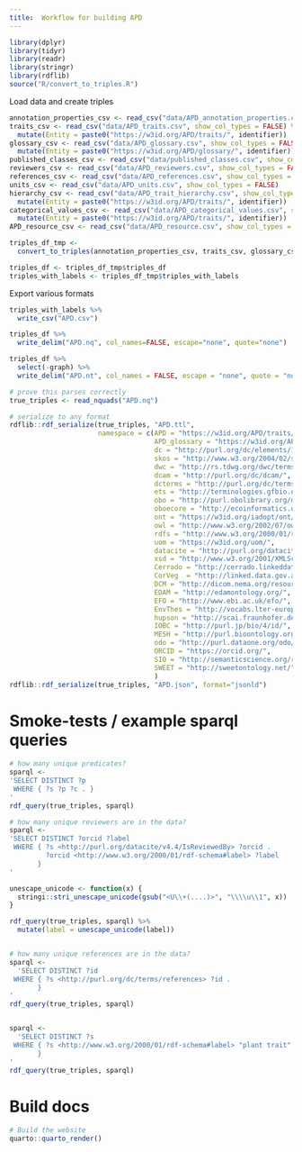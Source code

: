 ```yaml
---
title:  Workflow for building APD
---
```


```r
library(dplyr)
library(tidyr)
library(readr)
library(stringr)
library(rdflib)
source("R/convert_to_triples.R")
```

Load data and create triples
```r
annotation_properties_csv <- read_csv("data/APD_annotation_properties.csv", show_col_types = FALSE)
traits_csv <- read_csv("data/APD_traits.csv", show_col_types = FALSE) %>%
  mutate(Entity = paste0("https://w3id.org/APD/traits/", identifier))
glossary_csv <- read_csv("data/APD_glossary.csv", show_col_types = FALSE) %>%
  mutate(Entity = paste0("https://w3id.org/APD/glossary/", identifier))
published_classes_csv <- read_csv("data/published_classes.csv", show_col_types = FALSE)
reviewers_csv <- read_csv("data/APD_reviewers.csv", show_col_types = FALSE)
references_csv <- read_csv("data/APD_references.csv", show_col_types = FALSE)
units_csv <- read_csv("data/APD_units.csv", show_col_types = FALSE)
hierarchy_csv <- read_csv("data/APD_trait_hierarchy.csv", show_col_types = FALSE) %>%
  mutate(Entity = paste0("https://w3id.org/APD/traits/", identifier))
categorical_values_csv <- read_csv("data/APD_categorical_values.csv", show_col_types = FALSE) %>%
  mutate(Entity = paste0("https://w3id.org/APD/traits/", identifier))
APD_resource_csv <- read_csv("data/APD_resource.csv", show_col_types = FALSE)

triples_df_tmp <- 
  convert_to_triples(annotation_properties_csv, traits_csv, glossary_csv, published_classes_csv, reviewers_csv, references_csv, units_csv, hierarchy_csv, categorical_values_csv, APD_resource_csv)

triples_df <- triples_df_tmp$triples_df
triples_with_labels <- triples_df_tmp$triples_with_labels
```

Export various formats

```r
triples_with_labels %>%
  write_csv("APD.csv")

triples_df %>%
  write_delim("APD.nq", col_names=FALSE, escape="none", quote="none")

triples_df %>%
  select(-graph) %>%
  write_delim("APD.nt", col_names = FALSE, escape = "none", quote = "none")

# prove this parses correctly
true_triples <- read_nquads("APD.nq")

# serialize to any format
rdflib::rdf_serialize(true_triples, "APD.ttl",
                      namespace = c(APD = "https://w3id.org/APD/traits/",
                                    APD_glossary = "https://w3id.org/APD/glossary/",
                                    dc = "http://purl.org/dc/elements/1.1/",
                                    skos = "http://www.w3.org/2004/02/skos/core#",
                                    dwc = "http://rs.tdwg.org/dwc/terms/attributes/",
                                    dcam = "http://purl.org/dc/dcam/",
                                    dcterms = "http://purl.org/dc/terms/",
                                    ets = "http://terminologies.gfbio.org/terms/ETS/",
                                    obo = "http://purl.obolibrary.org/obo/",
                                    oboecore = "http://ecoinformatics.org/oboe/oboe.1.2/oboe-core.owl#",
                                    ont = "https://w3id.org/iadopt/ont/",
                                    owl = "http://www.w3.org/2002/07/owl#",
                                    rdfs = "http://www.w3.org/2000/01/rdf-schema#",
                                    uom = "https://w3id.org/uom/",
                                    datacite = "http://purl.org/datacite/v4.4/",
                                    xsd = "http://www.w3.org/2001/XMLSchema#",
                                    Cerrado = "http://cerrado.linkeddata.es/ecology/",
                                    CorVeg  = "http://linked.data.gov.au/def/corveg-cv/",
                                    DCM = "http://dicom.nema.org/resources/ontology/DCM/",
                                    EDAM = "http://edamontology.org/",
                                    EFO = "http://www.ebi.ac.uk/efo/",
                                    EnvThes = "http://vocabs.lter-europe.net/EnvThes/",
                                    hupson = "http://scai.fraunhofer.de/HuPSON#",
                                    IOBC = "http://purl.jp/bio/4/id/",
                                    MESH = "http://purl.bioontology.org/ontology/MESH/",
                                    odo = "http://purl.dataone.org/odo/",
                                    ORCID = "https://orcid.org/",
                                    SIO = "http://semanticscience.org/resource/",
                                    SWEET = "http://sweetontology.net/")
                                    )
rdflib::rdf_serialize(true_triples, "APD.json", format="jsonld")
```


# Smoke-tests / example sparql queries
```r
# how many unique predicates?
sparql <-
'SELECT DISTINCT ?p
 WHERE { ?s ?p ?c . }
'
rdf_query(true_triples, sparql)

# how many unique reviewers are in the data?
sparql <-
'SELECT DISTINCT ?orcid ?label
 WHERE { ?s <http://purl.org/datacite/v4.4/IsReviewedBy> ?orcid .
         ?orcid <http://www.w3.org/2000/01/rdf-schema#label> ?label
       }
'

unescape_unicode <- function(x) {
  stringi::stri_unescape_unicode(gsub("<U\\+(....)>", "\\\\u\\1", x))
}

rdf_query(true_triples, sparql) %>%
  mutate(label = unescape_unicode(label))


# how many unique references are in the data?
sparql <-
  'SELECT DISTINCT ?id
 WHERE { ?s <http://purl.org/dc/terms/references> ?id .
       }
'
rdf_query(true_triples, sparql)


sparql <-
  'SELECT DISTINCT ?s
 WHERE { ?s <http://www.w3.org/2000/01/rdf-schema#label> "plant trait" .
       }
'
rdf_query(true_triples, sparql)
```

# Build docs

```r
# Build the website
quarto::quarto_render()
```


